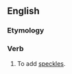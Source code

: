 ==English==

===Etymology===
{{prefix|en|be|speckle}}

===Verb===
{{en-verb|bespeckl}}

# To add [[speckle]]s.
#: {{ux|en|Seen from the air at night, tiny villages '''bespeckle''' the Indian landscape with firefly glows.}}